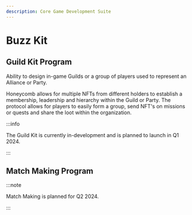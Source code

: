 ```yaml
---
description: Core Game Development Suite
---
```


# Buzz Kit

## Guild Kit Program

Ability to design in-game Guilds or a group of players used to represent an Alliance or Party.

Honeycomb allows for multiple NFTs from different holders to establish a membership, leadership and hierarchy within the Guild or Party. The protocol allows for players to easily form a group, send NFT's on missions or quests and share the loot within the organization.

:::info

The Guild Kit is currently in-development and is planned to launch in Q1 2024.

:::

## Match Making Program

:::note

Match Making is planned for Q2 2024.

:::